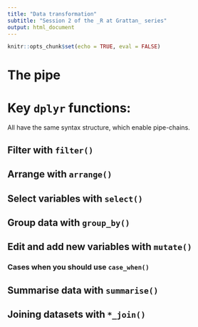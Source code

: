 ```yaml
---
title: "Data transformation"
subtitle: "Session 2 of the _R at Grattan_ series"
output: html_document
---
```


```r
knitr::opts_chunk$set(echo = TRUE, eval = FALSE)
```

# The pipe

# Key `dplyr` functions:

All have the same syntax structure, which enable pipe-chains. 



## Filter with `filter()`

## Arrange with `arrange()`

## Select variables with `select()`

## Group data with `group_by()`

## Edit and add new variables with `mutate()`

### Cases when you should use `case_when()`

## Summarise data with `summarise()`

## Joining datasets with `*_join()` 

